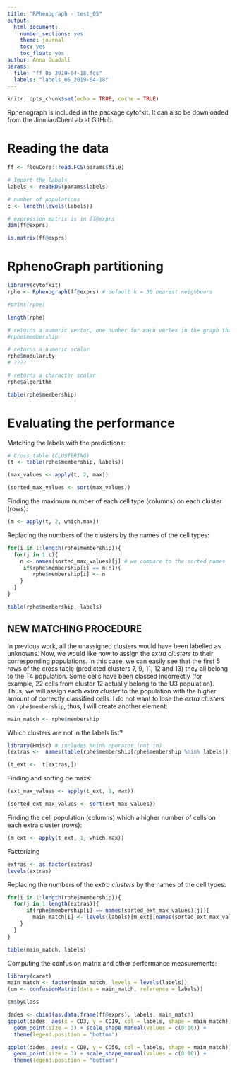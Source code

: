 ```yaml
---
title: "RPhenograph - test_05"
output:
  html_document:
    number_sections: yes
    theme: journal
    toc: yes
    toc_float: yes
author: Anna Guadall
params:
  file: "ff_05_2019-04-18.fcs"
  labels: "labels_05_2019-04-18"
---
```


```r
knitr::opts_chunk$set(echo = TRUE, cache = TRUE)
```

Rphenograph is included in the package cytofkit. It can also be downloaded from the JinmiaoChenLab at GitHub.

# Reading the data
```r
ff <- flowCore::read.FCS(params$file)

# Import the labels
labels <- readRDS(params$labels)

# number of populations
c <- length(levels(labels))
```

```r
# expression matrix is in ff@exprs
dim(ff@exprs)
```

```r
is.matrix(ff@exprs)
```

# RphenoGraph partitioning
```r
library(cytofkit)
rphe <- Rphenograph(ff@exprs) # default k = 30 nearest neighbours
```

```r
#print(rphe)
```

```r
length(rphe)
```

```r
# returns a numeric vector, one number for each vertex in the graph that was the input of the community detection
#rphe$membership
```

```r
# returns a numeric scalar
rphe$modularity
# ????
```

```r
# returns a character scalar
rphe$algorithm
```

```r
table(rphe$membership)
```


# Evaluating the performance
Matching the labels with the predictions:

```r
# Cross table (CLUSTERING)
(t <- table(rphe$membership, labels))
```

```r
(max_values <- apply(t, 2, max))
```

```r
(sorted_max_values <- sort(max_values))
```

Finding the maximum number of each cell type (columns) on each cluster (rows):
```r
(m <- apply(t, 2, which.max))
```

Replacing the numbers of the clusters by the names of the cell types:
```r
for(i in 1:length(rphe$membership)){
  for(j in 1:c){
    n <- names(sorted_max_values)[j] # we compare to the sorted names
     if(rphe$membership[i] == m[n]){ 
        rphe$membership[i] <- n
    }
  }
}

table(rphe$membership, labels)
```

## NEW MATCHING PROCEDURE
In previous work, all the unassigned clusters would have been labelled as unknowns. Now, we would like now to assign the _extra clusters_ to their corresponding populations. In this case, we can easily see that the first 5 rows of the cross table (predicted clusters 7, 9, 11, 12 and 13) they all belong to the T4 population. Some cells have been classed incorrectly (for example, 22 cells from cluster 12 actually belong to the U3 population). Thus, we will assign each _extra cluster_ to the population with the higher amount of correctly classified cells. I do not want to lose the _extra clusters_ on `rphe$membership`, thus, I will create another element:

```r
main_match <- rphe$membership
```

Which clusters are not in the labels list?
```r
library(Hmisc) # includes %nin% operator (not in)
(extras <-  names(table(rphe$membership[rphe$membership %nin% labels])))
```

```r
(t_ext <-  t[extras,])
```

Finding and sorting de maxs:
```r
(ext_max_values <- apply(t_ext, 1, max))
```

```r
(sorted_ext_max_values <- sort(ext_max_values))
```

Finding the cell population (columns) which a higher number of cells on each extra cluster (rows):
```r
(m_ext <- apply(t_ext, 1, which.max))
```

Factorizing
```r
extras <- as.factor(extras)
levels(extras)
```

Replacing the numbers of the _extra clusters_ by the names of the cell types:
```r
for(i in 1:length(rphe$membership)){
  for(j in 1:length(extras)){
      if(rphe$membership[i] == names(sorted_ext_max_values)[j]){
        main_match[i] <- levels(labels)[m_ext[[names(sorted_ext_max_values)[j]]]] 
    }
  }
}

table(main_match, labels)
```


Computing the confusion matrix and other performance measurements:
```r
library(caret)
main_match <- factor(main_match, levels = levels(labels))
(cm <- confusionMatrix(data = main_match, reference = labels))
```

```r
cm$byClass
```


```r
dades <- cbind(as.data.frame(ff@exprs), labels, main_match)
ggplot(dades, aes(x = CD3, y = CD19, col = labels, shape = main_match))  + 
  geom_point(size = 3) + scale_shape_manual(values = c(0:10)) +
  theme(legend.position = "bottom")
```

```r
ggplot(dades, aes(x = CD8, y = CD56, col = labels, shape = main_match))  + 
  geom_point(size = 3) + scale_shape_manual(values = c(0:10)) +
  theme(legend.position = "bottom")
```






